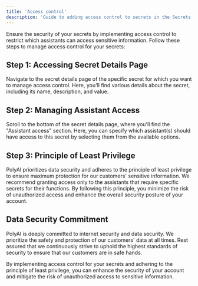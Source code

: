 ```yaml
---
title: 'Access control'
description: 'Guide to adding access control to secrets in the Secrets Vault.'
---
```


Ensure the security of your secrets by implementing access control to restrict which assistants can access sensitive information. Follow these steps to manage access control for your secrets:

## Step 1: Accessing Secret Details Page

Navigate to the secret details page of the specific secret for which you want to manage access control. Here, you'll find various details about the secret, including its name, description, and value.

## Step 2: Managing Assistant Access

Scroll to the bottom of the secret details page, where you'll find the "Assistant access" section. Here, you can specify which assistant(s) should have access to this secret by selecting them from the available options.

## Step 3: Principle of Least Privilege

PolyAI prioritizes data security and adheres to the principle of least privilege to ensure maximum protection for our customers' sensitive information. We recommend granting access only to the assistants that require specific secrets for their functions. By following this principle, you minimize the risk of unauthorized access and enhance the overall security posture of your account.

## Data Security Commitment

PolyAI is deeply committed to internet security and data security. We prioritize the safety and protection of our customers' data at all times. Rest assured that we continuously strive to uphold the highest standards of security to ensure that our customers are in safe hands.

By implementing access control for your secrets and adhering to the principle of least privilege, you can enhance the security of your account and mitigate the risk of unauthorized access to sensitive information.
